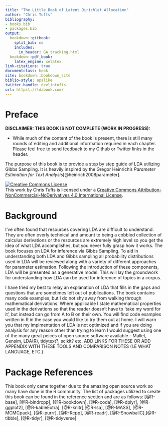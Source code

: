 ```yaml
---
title: "The Little Book of Latent Dirichlet Allocation"
author: "Chris Tufts"
bibliography:
- books.bib
- packages.bib
output:
  bookdown::gitbook: 
    split_bib: no
    includes:
      in_header: GA_tracking.html
  bookdown::pdf_book:
    latex_engine: xelatex
link-citations: true
documentclass: book
site: bookdown::bookdown_site
biblio-style: apalike
twitter-handle: devlintufts
url: https\://ldabook.com/
---
```


# Preface {-}

__DISCLAIMER: THIS BOOK IS NOT COMPLETE (WORK IN PROGRESS):__

* While much of the content of the book is present, there is still many rounds of editing and additional information required in each chapter. Please feel free to send feedback to my Github or Twitter links in the header. 

The purpose of this book is to provide a step by step guide of LDA utilizing Gibbs Sampling.  It is
heavily inspired by the Gregor Heinrich's _Parameter Estimation for Text Analysis_[@heinrich2008parameter]. 

<a rel="license" href="http://creativecommons.org/licenses/by-nc-nd/4.0/"><img alt="Creative Commons License" style="border-width:0" src="https://i.creativecommons.org/l/by-nc-nd/4.0/88x31.png" /></a><br />This work by Chris Tufts is licensed under a <a rel="license" href="http://creativecommons.org/licenses/by-nc-nd/4.0/">Creative Commons Attribution-NonCommercial-NoDerivatives 4.0 International License</a>.

# Background {-}
I've often found that resources covering LDA are difficult to understand. They are often overly technical and amount to being a cobbled collection of calculus derivations or the resources are extremely high level so you get the idea of what LDA accomplishes, but you never fully grasp how it works. The book focuses on LDA for inference via Gibbs Sampling. To aid in understanding both LDA and Gibbs sampling all probability distributions used in LDA will be reviewed along with a variety of different approaches for parameter estimation. Following the introduction of these components, LDA will be presented as a generative model.  This will lay the groundwork for understanding how LDA can be used for inference of topics in a corpus.  

I have tried my best to relay an explanation of LDA that fills in the gaps and questions that are sometimes left out of publications. The book contains many code examples, but I do not shy away from walking through mathematical derivations. Where applicable I state mathematical properties used in the derivations so that the reader doesn't have to 'take my word for it', but instead can go from A to B on their own.  You will find code examples written in R in the case you would like to try them out at home. I will warn you that my implmentation of LDA is not optimized and if you are doing analysis for any reason other than trying to learn I would suggest using one of the many great peices of open source software available - Mallet, Gensim, LDA(R), tidytext?, scikit? etc. ADD LINKS FOR THESE OR ADD APPENDIX WITH THESE TOOLS AND COMPARISON NOTES (I.E WHAT LANGUAGE, ETC.)


# Package References {-}
This book only came together due to the amazing open source work so many have done in the R community. The list of packages utilized to create this book can be found in the reference section and are as follows:
[@R-base], [@R-bindrcpp], [@R-bookdown], [@R-coda], [@R-dplyr], [@R-ggplot2], [@R-kableExtra], [@R-knitr],[@R-lsa], [@R-MASS], [@R-MCMCpack], [@R-purrr], [@R-Rcpp], [@R-readr], [@R-SnowballC],[@R-tibble], [@R-tidyr], [@R-tidyverse] 


